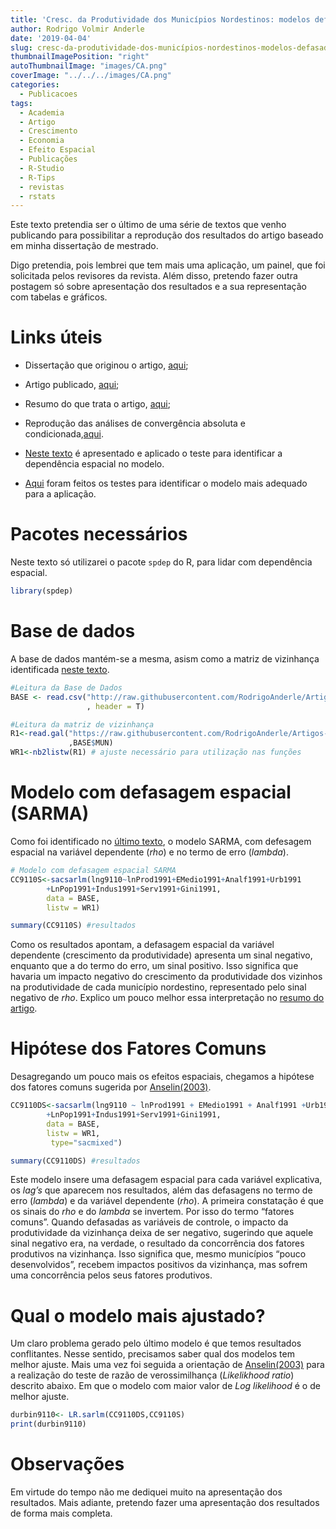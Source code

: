 ---
title: 'Cresc. da Produtividade dos Municípios Nordestinos: modelos defasados espacialmente'
author: Rodrigo Volmir Anderle
date: '2019-04-04'
slug: cresc-da-produtividade-dos-municípios-nordestinos-modelos-defasados-espacialmente
thumbnailImagePosition: "right"
autoThumbnailImage: "images/CA.png"
coverImage: "../../../images/CA.png"
categories:
  - Publicacoes
tags:
  - Academia
  - Artigo
  - Crescimento
  - Economia
  - Efeito Espacial
  - Publicações
  - R-Studio
  - R-Tips
  - revistas
  - rstats
---

Este texto pretendia ser o último de uma série de textos que venho publicando para possibilitar a reprodução dos resultados do artigo baseado em minha dissertação de mestrado. 

Digo pretendia, pois lembrei que tem mais uma aplicação, um painel, que foi solicitada pelos revisores da revista. Além disso, pretendo fazer outra postagem só sobre apresentação dos resultados e a sua representação com tabelas e gráficos.

# Links úteis

 * Dissertação que originou o artigo, [aqui](https://repositorio.ufpe.br/handle/123456789/13903);
 
 * Artigo publicado, [aqui](https://www.revistaaber.org.br/rberu/article/view/233);
 
 * Resumo do que trata o artigo, [aqui](https://anderlerv.netlify.com/uma-discuss%C3%A3o-a-respeito-do-crescimento-econ%C3%B4mico-dos-munic%C3%ADpios-do-nordeste-brasileiro/08/2018/);
 
 * Reprodução das análises de convergência absoluta e condicionada,[aqui](https://anderlerv.netlify.com/crescimento-da-produtividade-dos-munic%C3%ADpios-nordestinos-converg%C3%AAncia-absoluta-e-condicionada/10/2018/).
 
 * [Neste texto](https://anderlerv.netlify.com/crescimento-da-produtividade-dos-munic%C3%ADpios-nordestinos-depend%C3%AAncia-espacial/12/2018/) é apresentado e aplicado o teste para identificar a dependência espacial no modelo.
 
 * [Aqui](https://anderlerv.netlify.com/crescimento-da-produtividade-dos-munic%C3%ADpios-nordestinos-modelos-para-depend%C3%AAncia-espacial/03/2019/) foram feitos os testes para identificar o modelo mais adequado para a aplicação.


# Pacotes necessários

Neste texto só utilizarei o pacote `spdep` do R, para lidar com dependência espacial.

```{r, message=FALSE, error=FALSE}
library(spdep)
```

# Base de dados

A base de dados mantém-se a mesma, asism como a matriz de vizinhança identificada [neste texto](https://anderlerv.netlify.com/crescimento-da-produtividade-dos-munic%C3%ADpios-nordestinos-depend%C3%AAncia-espacial/12/2018/).

```{r, message=FALSE, error=FALSE}
#Leitura da Base de Dados
BASE <- read.csv("http://raw.githubusercontent.com/RodrigoAnderle/Artigos-Reproduz-veis/master/Fatores%20Espaciais%20Comuns%20(RBERU)/NE1991.csv"
                 , header = T)

#Leitura da matriz de vizinhança
R1<-read.gal("https://raw.githubusercontent.com/RodrigoAnderle/Artigos-Reproduz-veis/master/Fatores%20Espaciais%20Comuns%20(RBERU)/R1.gal"
             ,BASE$MUN) 
WR1<-nb2listw(R1) # ajuste necessário para utilização nas funções
```


# Modelo com defasagem espacial (SARMA)

Como foi identificado no [último texto](https://anderlerv.netlify.com/crescimento-da-produtividade-dos-munic%C3%ADpios-nordestinos-modelos-para-depend%C3%AAncia-espacial/03/2019/), o modelo SARMA, com defesagem espacial na variável dependente (*rho*)  e no termo de erro (*lambda*).

```{r, message=FALSE, error=FALSE}
# Modelo com defasagem espacial SARMA
CC9110S<-sacsarlm(lng9110~lnProd1991+EMedio1991+Analf1991+Urb1991
		+LnPop1991+Indus1991+Serv1991+Gini1991,
		data = BASE,
		listw = WR1)

summary(CC9110S) #resultados
```

Como os resultados apontam, a defasagem espacial da variável dependente (crescimento da produtividade) apresenta um sinal negativo, enquanto que a do termo do erro, um sinal positivo. Isso significa que havaria um impacto negativo do crescimento da produtividade dos vizinhos na produtividade de cada município nordestino, representado pelo sinal negativo de *rho*. Explico um pouco melhor essa interpretação no [resumo do artigo](https://anderlerv.netlify.com/uma-discuss%C3%A3o-a-respeito-do-crescimento-econ%C3%B4mico-dos-munic%C3%ADpios-do-nordeste-brasileiro/08/2018/).



# Hipótese dos Fatores Comuns

Desagregando um pouco mais os efeitos espaciais, chegamos a hipótese dos fatores comuns sugerida por [Anselin(2003)](http://labs.bio.unc.edu/Buckley/documents/AnselinIntroSpatRegres.pdf).

```{r, message=F, error=FALSE}
CC9110DS<-sacsarlm(lng9110 ~ lnProd1991 + EMedio1991 + Analf1991 +Urb1991
		+LnPop1991+Indus1991+Serv1991+Gini1991,
		data = BASE, 
		listw = WR1,
		 type="sacmixed")

summary(CC9110DS) #resultados
```

Este modelo insere uma defasagem espacial para cada variável explicativa, os *lag's* que aparecem nos resultados, além das defasagens no termo de erro (*lambda*) e da variável dependente (*rho*). A primeira constatação é que os sinais do *rho* e do *lambda* se invertem. Por isso do termo "fatores comuns". Quando defasadas as variáveis de controle, o impacto da produtividade da vizinhança deixa de ser negativo, sugerindo que aquele sinal negativo era, na verdade, o resultado da concorrência dos fatores produtivos na vizinhança. Isso significa que, mesmo municípios "pouco desenvolvidos", recebem impactos positivos da vizinhança, mas sofrem uma concorrência pelos seus fatores produtivos.

# Qual o modelo mais ajustado?

Um claro problema gerado pelo último modelo é que temos resultados conflitantes. Nesse sentido, precisamos saber qual dos modelos tem melhor ajuste. Mais uma vez foi seguida a orientação de  [Anselin(2003)](http://labs.bio.unc.edu/Buckley/documents/AnselinIntroSpatRegres.pdf) para a realização do teste de razão de verossimilhança (*Likelikhood ratio*) descrito abaixo. Em que o modelo com maior valor de *Log likelihood* é o de melhor ajuste.


```{r}
durbin9110<- LR.sarlm(CC9110DS,CC9110S)
print(durbin9110)
```


# Observações

Em virtude do tempo não me dediquei muito na apresentação dos resultados. Mais adiante, pretendo fazer uma apresentação dos resultados de forma mais completa.